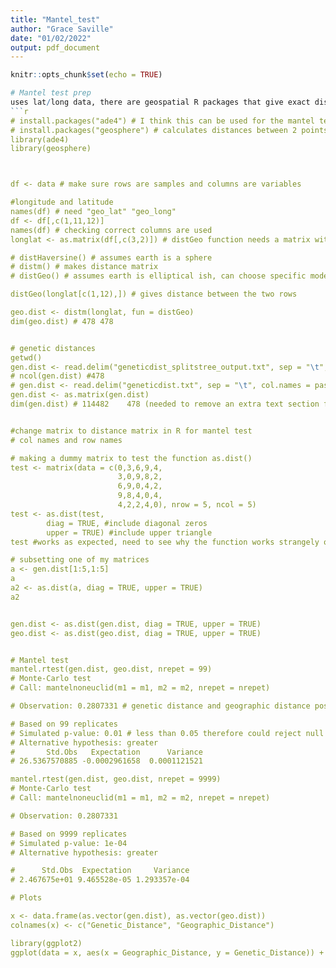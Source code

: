 ```yaml
---
title: "Mantel_test"
author: "Grace Saville"
date: "01/02/2022"
output: pdf_document
---
```


```r
knitr::opts_chunk$set(echo = TRUE)
```



```r
# Mantel test prep
uses lat/long data, there are geospatial R packages that give exact distances on the globe between lat/long points which will be useful here 
```r
# install.packages("ade4") # I think this can be used for the mantel test
# install.packages("geosphere") # calculates distances between 2 points on a sphere
library(ade4)
library(geosphere)



df <- data # make sure rows are samples and columns are variables

#longitude and latitude 
names(df) # need "geo_lat" "geo_long" 
df <- df[,c(1,11,12)]
names(df) # checking correct columns are used
longlat <- as.matrix(df[,c(3,2)]) # distGeo function needs a matrix with 2 columns, col 1 longitude and col 2 latitude

# distHaversine() # assumes earth is a sphere
# distm() # makes distance matrix
# distGeo() # assumes earth is elliptical ish, can choose specific model

distGeo(longlat[c(1,12),]) # gives distance between the two rows

geo.dist <- distm(longlat, fun = distGeo)
dim(geo.dist) # 478 478


# genetic distances
getwd()
gen.dist <- read.delim("geneticdist_splitstree_output.txt", sep = "\t", header = FALSE)
# ncol(gen.dist) #478
# gen.dist <- read.delim("geneticdist.txt", sep = "\t", col.names = paste0("V", seq_len(478)))
gen.dist <- as.matrix(gen.dist)
dim(gen.dist) # 114482    478 (needed to remove an extra text section from the matrix file in notepad)


#change matrix to distance matrix in R for mantel test
# col names and row names

# making a dummy matrix to test the function as.dist()
test <- matrix(data = c(0,3,6,9,4,
                        3,0,9,8,2,
                        6,9,0,4,2,
                        9,8,4,0,4,
                        4,2,2,4,0), nrow = 5, ncol = 5)
test <- as.dist(test, 
        diag = TRUE, #include diagonal zeros
        upper = TRUE) #include upper triangle
test #works as expected, need to see why the function works strangely on my dataset

# subsetting one of my matrices
a <- gen.dist[1:5,1:5]
a
a2 <- as.dist(a, diag = TRUE, upper = TRUE)
a2


gen.dist <- as.dist(gen.dist, diag = TRUE, upper = TRUE)
geo.dist <- as.dist(geo.dist, diag = TRUE, upper = TRUE)


# Mantel test
mantel.rtest(gen.dist, geo.dist, nrepet = 99)
# Monte-Carlo test
# Call: mantelnoneuclid(m1 = m1, m2 = m2, nrepet = nrepet)

# Observation: 0.2807331 # genetic distance and geographic distance positively correlated

# Based on 99 replicates
# Simulated p-value: 0.01 # less than 0.05 therefore could reject null hyp. (no correlation), althugh this p-value is simulated (?)
# Alternative hypothesis: greater 
#       Std.Obs   Expectation      Variance 
# 26.5367570885 -0.0002961658  0.0001121521

mantel.rtest(gen.dist, geo.dist, nrepet = 9999)
# Monte-Carlo test
# Call: mantelnoneuclid(m1 = m1, m2 = m2, nrepet = nrepet)

# Observation: 0.2807331 

# Based on 9999 replicates
# Simulated p-value: 1e-04 
# Alternative hypothesis: greater 

#      Std.Obs  Expectation     Variance 
# 2.467675e+01 9.465528e-05 1.293357e-04 

# Plots

x <- data.frame(as.vector(gen.dist), as.vector(geo.dist))
colnames(x) <- c("Genetic_Distance", "Geographic_Distance")

library(ggplot2)
ggplot(data = x, aes(x = Geographic_Distance, y = Genetic_Distance)) + geom_point(shape = 1, colour = "grey") + geom_smooth(method = "lm") + geom_quantile(quantiles = c(0.05,0.95)) # linear smooth regression line and 5/95 quantile lines added

```



